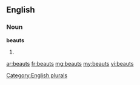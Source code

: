 ==English==

===Noun===
'''beauts'''

# {{plural of|beaut}}

[[Category:English plurals]]

[[ar:beauts]]
[[fr:beauts]]
[[mg:beauts]]
[[my:beauts]]
[[vi:beauts]]
